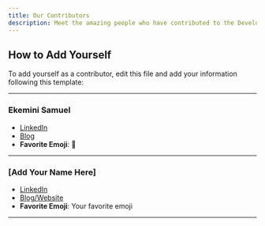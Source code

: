 ```yaml
---
title: Our Contributors
description: Meet the amazing people who have contributed to the Developer Relations Knowledge Base. We appreciate everyone who has shared their expertise and insights!
---
```



## How to Add Yourself

To add yourself as a contributor, edit this file and add your information following this template:



---

### Ekemini Samuel

- [LinkedIn](https://www.linkedin.com/in/ekeminisamuel/)
- [Blog](https://dev.to/envitab)
- **Favorite Emoji**: 🐼

---

### [Add Your Name Here]

- [LinkedIn](your-linkedin-url)
- [Blog/Website](your-blog-url)
- **Favorite Emoji**: Your favorite emoji

---

